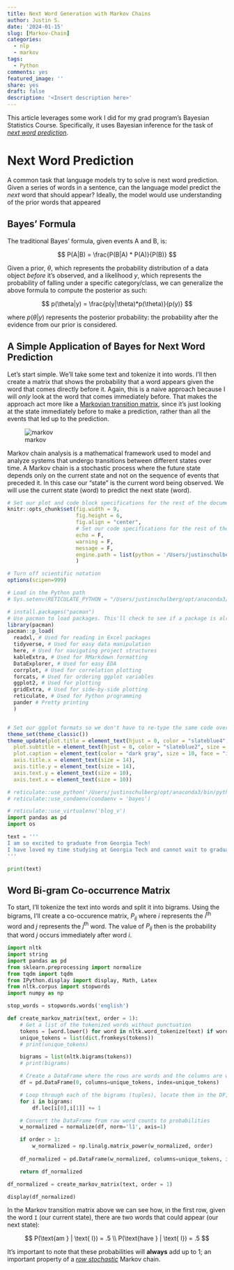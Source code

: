 ```yaml
---
title: Next Word Generation with Markov Chains
author: Justin S.
date: '2024-01-15'
slug: [Markov-Chain]
categories:
  - nlp
  - markov
tags:
  - Python
comments: yes
featured_image: ''
share: yes
draft: false
description: '<Insert description here>'
---
```


This article leverages some work I did for my grad program's Bayesian Statistics Course. Specifically, it uses Bayesian inference for the task of [*next word prediction*](https://arxiv.org/abs/2306.17184).

# Next Word Prediction
A common task that language models try to solve is next word prediction. Given a series of words in a sentence, can the language model predict the *next* word that should appear? Ideally, the model would use understanding of the prior words that appeared 



## Bayes' Formula
The traditional Bayes' formula, given events A and B, is:

$$
P(A|B) = \frac{P(B|A) * P(A)}{P(B)}
$$

Given a prior, $\theta$, which represents the probability distribution of a data object *before* it's observed, and a likelihood $y$, which represents the probability of falling under a specific category/class, we can generalize the above formula to compute the posterior as such:

$$
p(\theta|y) = \frac{p(y|\theta)*p(\theta)}{p(y)}
$$

where $p(\theta|y)$ represents the posterior probability: the probability after the evidence from our prior is considered.


## A Simple Application of Bayes for Next Word Prediction
Let's start simple. We'll take some text and tokenize it into words. I'll then create a matrix that shows the probability that a word appears given the word that comes directly before it. Again, this is a naive approach because I will *only* look at the word that comes immediately before. That makes the approach act more like a [Markovian transition matrix](https://www.jstor.org/stable/2584334), since it's just looking at the state immediately before to make a prediction, rather than all the events that led up to the prediction.

![markov](images/markov.png)

Markov chain analysis is a mathematical framework used to model and analyze systems that undergo transitions between different states over time. A Markov chain is a stochastic process where the future state depends only on the current state and not on the sequence of events that preceded it. In this case our "state" is the current word being observed. We will use the current state (word) to predict the next state (word).


```r
# Set our plot and code block specifications for the rest of the document.
knitr::opts_chunk$set(fig.width = 9,
                      fig.height = 6,
                      fig.align = "center",
                      # Set our code specifications for the rest of the document
                      echo = F,
                      warning = F,
                      message = F,
                      engine.path = list(python = '/Users/justinschulberg/.virtualenvs/blog_v/bin/python')
                      ) 

# Turn off scientific notation
options(scipen=999)

# Load in the Python path
# Sys.setenv(RETICULATE_PYTHON = "/Users/justinschulberg/opt/anaconda3/bin/python3")

# install.packages("pacman")
# Use pacman to load packages. This'll check to see if a package is already installed; if not, it'll install it. If it is installed, it'll run the library() function.
library(pacman)
pacman::p_load(
  readxl, # Used for reading in Excel packages
  tidyverse, # Used for easy data manipulation
  here, # Used for navigating project structures
  kableExtra, # Used for RMarkdown formatting
  DataExplorer, # Used for easy EDA
  corrplot, # Used for correlation plotting
  forcats, # Used for ordering ggplot variables
  ggplot2, # Used for plotting
  gridExtra, # Used for side-by-side plotting
  reticulate, # Used for Python programming
  pander # Pretty printing
  )


# Set our ggplot formats so we don't have to re-type the same code over-and-over again.
theme_set(theme_classic())
theme_update(plot.title = element_text(hjust = 0, color = "slateblue4", size = 20),
  plot.subtitle = element_text(hjust = 0, color = "slateblue2", size = 12),
  plot.caption = element_text(color = "dark gray", size = 10, face = "italic"),
  axis.title.x = element_text(size = 14),
  axis.title.y = element_text(size = 14),
  axis.text.y = element_text(size = 10),
  axis.text.x = element_text(size = 10))

# reticulate::use_python('/Users/justinschulberg/opt/anaconda3/bin/python3', require = TRUE)
# reticulate::use_condaenv(condaenv = 'bayes')

```


```python
# reticulate::use_virtualenv('blog_v')
import pandas as pd
import os

text = '''
I am so excited to graduate from Georgia Tech! 
I have loved my time studying at Georgia Tech and cannot wait to graduate.
'''

print(text)


```

## Word Bi-gram Co-occurrence Matrix
To start, I'll tokenize the text into words and split it into bigrams. Using the bigrams, I'll create a co-occurence matrix, $P_{ij}$ where $i$ represents the $i^{\text{th}}$ word and $j$ represents the $j^{\text{th}}$ word. The value of $P_{ij}$ then is the probability that word $j$ occurs immediately after word $i$.

```python

import nltk
import string
import pandas as pd
from sklearn.preprocessing import normalize
from tqdm import tqdm
from IPython.display import display, Math, Latex
from nltk.corpus import stopwords
import numpy as np

stop_words = stopwords.words('english')

def create_markov_matrix(text, order = 1):
    # Get a list of the tokenized words without punctuation
    tokens = [word.lower() for word in nltk.word_tokenize(text) if word not in string.punctuation]
    unique_tokens = list(dict.fromkeys(tokens))
    # print(unique_tokens)

    bigrams = list(nltk.bigrams(tokens))
    # print(bigrams)

    # Create a DataFrame where the rows are words and the columns are words
    df = pd.DataFrame(0, columns=unique_tokens, index=unique_tokens)

    # Loop through each of the bigrams (tuples), locate them in the DF, and add 1
    for i in bigrams:
        df.loc[i[0],i[1]] += 1

    # Convert the DataFrame from raw word counts to probabilities
    w_normalized = normalize(df, norm='l1', axis=1)

    if order > 1:
        w_normalized = np.linalg.matrix_power(w_normalized, order)
        
    df_normalized = pd.DataFrame(w_normalized, columns=unique_tokens, index=unique_tokens)

    return df_normalized

df_normalized = create_markov_matrix(text, order = 1)

display(df_normalized)
```

In the Markov transition matrix above we can see how, in the first row, given the word `I` (our current state), there are two words that could appear (our next state):

$$
P(\text{am } | \text{ I}) = .5 \\
P(\text{have } | \text{ I}) = .5
$$

It's important to note that these probabilities will **always** add up to 1; an important property of a [*row stochastic*](https://acme.byu.edu/00000179-af25-d5e1-a97b-bf6512fd0000/markov2020-pdf#:~:text=Thus%2C%20each%20of%20the%20columns,transition%20matrix%20sum%20to%201.&text=A%20transition%20matrix%20where%20the,stochastic%20(or%20left%20stochastic).) Markov chain.
